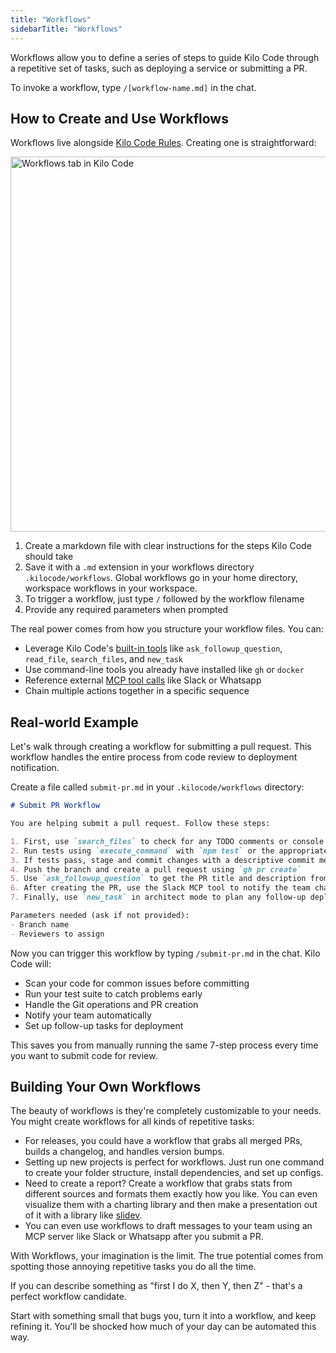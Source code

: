 ```yaml
---
title: "Workflows"
sidebarTitle: "Workflows"
---
```


Workflows allow you to define a series of steps to guide Kilo Code through a repetitive set of tasks, such as deploying a service or submitting a PR.

To invoke a workflow, type `/[workflow-name.md]` in the chat.

## How to Create and Use Workflows

Workflows live alongside [Kilo Code Rules](/advanced-usage/custom-rules). Creating one is straightforward:

<img src="/docs/img/slash-commands/workflows.png" alt="Workflows tab in Kilo Code" width="600" />

1. Create a markdown file with clear instructions for the steps Kilo Code should take
2. Save it with a `.md` extension in your workflows directory `.kilocode/workflows`. Global workflows go in your home directory, workspace workflows in your workspace.
3. To trigger a workflow, just type `/` followed by the workflow filename
4. Provide any required parameters when prompted

The real power comes from how you structure your workflow files. You can:

-   Leverage Kilo Code's [built-in tools](/features/tools/tool-use-overview) like `ask_followup_question`, `read_file`, `search_files`, and `new_task`
-   Use command-line tools you already have installed like `gh` or `docker`
-   Reference external [MCP tool calls](/features/mcp/overview) like Slack or Whatsapp
-   Chain multiple actions together in a specific sequence

## Real-world Example

Let's walk through creating a workflow for submitting a pull request. This workflow handles the entire process from code review to deployment notification.

Create a file called `submit-pr.md` in your `.kilocode/workflows` directory:

```markdown
# Submit PR Workflow

You are helping submit a pull request. Follow these steps:

1. First, use `search_files` to check for any TODO comments or console.log statements that shouldn't be committed
2. Run tests using `execute_command` with `npm test` or the appropriate test command
3. If tests pass, stage and commit changes with a descriptive commit message
4. Push the branch and create a pull request using `gh pr create`
5. Use `ask_followup_question` to get the PR title and description from the user
6. After creating the PR, use the Slack MCP tool to notify the team channel
7. Finally, use `new_task` in architect mode to plan any follow-up deployment steps

Parameters needed (ask if not provided):
- Branch name
- Reviewers to assign
```

Now you can trigger this workflow by typing `/submit-pr.md` in the chat. Kilo Code will:

- Scan your code for common issues before committing
- Run your test suite to catch problems early
- Handle the Git operations and PR creation
- Notify your team automatically
- Set up follow-up tasks for deployment

This saves you from manually running the same 7-step process every time you want to submit code for review.


## Building Your Own Workflows

The beauty of workflows is they're completely customizable to your needs. You might create workflows for all kinds of repetitive tasks:

-   For releases, you could have a workflow that grabs all merged PRs, builds a changelog, and handles version bumps.
-   Setting up new projects is perfect for workflows. Just run one command to create your folder structure, install dependencies, and set up configs.
-   Need to create a report? Create a workflow that grabs stats from different sources and formats them exactly how you like. You can even visualize them with a charting library and then make a presentation out of it with a library like [slidev](https://sli.dev/).
-   You can even use workflows to draft messages to your team using an MCP server like Slack or Whatsapp after you submit a PR.

With Workflows, your imagination is the limit. The true potential comes from spotting those annoying repetitive tasks you do all the time.

If you can describe something as "first I do X, then Y, then Z" - that's a perfect workflow candidate.

Start with something small that bugs you, turn it into a workflow, and keep refining it. You'll be shocked how much of your day can be automated this way.
